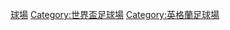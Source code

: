 {{commonscat|Stadiums of FIFA World Cup 1966}}

[[Category:1966年世界盃足球賽|球場]]
[[Category:世界盃足球場|Category:世界盃足球場]]
[[Category:英格蘭足球場|Category:英格蘭足球場]]